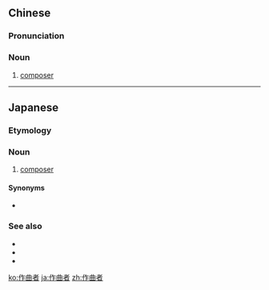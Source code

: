 ==Chinese==
{{zh-forms|type=21}}

===Pronunciation===
{{zh-pron
|m=zuòqǔzhě
|c=zok3 kuk1 ze2
|cat=n
}}

===Noun===
{{zh-noun}}

# {{lb|zh|music}} [[composer]]

----

==Japanese==
{{ja-kanjitab|さく|k1=さっ|きょく|しゃ|yomi=o}}

===Etymology===
{{suffix|作曲|者|lang=ja|t1=musical composition|t2=-er|sort=さっきょくしゃ}}

===Noun===
{{ja-noun|さっきょくしゃ|count=人}}

# [[composer]]

====Synonyms====
* {{ja-r|作曲家|さっきょくか}}

===See also===
* {{ja-r|作詞家|さくしか}}
* {{ja-r|作詞者|さくししゃ}}
* {{ja-r|編曲者|へんきょくしゃ}}

[[ko:作曲者]]
[[ja:作曲者]]
[[zh:作曲者]]